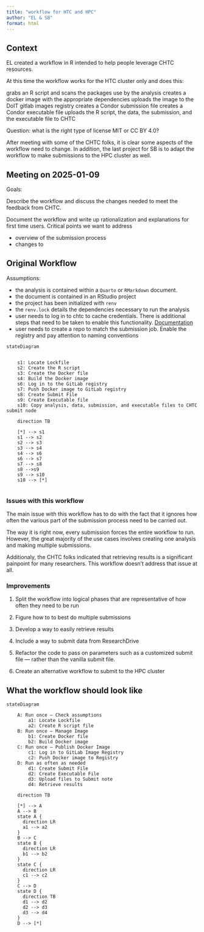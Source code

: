 ```yaml
---
title: "workflow for HTC and HPC"
author: "EL & SB"
format: html
---
```


## Context 

EL created a workflow in R intended to help people leverage CHTC resources. 

At this time the workflow works for the HTC cluster only and does this: 
 
grabs an R script and scans the packages use by the analysis
creates a docker image with the appropriate dependencies
uploads the image to the DoIT gitlab images registry
creates a Condor submission file
creates a Condor executable file
uploads the R script,  the data, the submission, and the executable file to CHTC
 
Question: what is the right type of license MIT or CC BY 4.0?

After meeting with some of the CHTC folks, it is clear some aspects of the workflow need to change. In addition, the last project for SB is to adapt the workflow to make submissions to the HPC cluster as well. 

## Meeting on 2025-01-09

Goals: 

Describe the workflow and discuss the changes needed to meet the feedback from CHTC.

Document the workflow and write up rationalization and explanations for first time users. Critical points we want to address 

- overview of the submission process 
- changes to 

## Original Workflow

Assumptions:
    
- the analysis is contained within a `Quarto` or `RMarkdown` document.
- the document is contained in an RStudio project
- the project has been initialized with `renv`
- the `renv.lock` details the dependencies necessary to run the analysis
- user needs to log in to chtc to cache credentials. There is additional steps that need to be taken to enable this functionality. [Documentation](https://chtc.cs.wisc.edu/uw-research-computing/configure-ssh) 
- user needs to create a repo to match the submission job. Enable the registry and pay attention to naming conventions 

```mermaid
stateDiagram

    
    s1: Locate Lockfile 
    s2: Create the R script
    s3: Create the Docker file 
    s4: Build the Docker image
    s6: Log in to the GitLab registry
    s7: Push Docker image to GitLab registry
    s8: Create Submit File
    s9: Create Executable file
    s10: Copy analysis, data, submission, and executable files to CHTC submit node
   
    direction TB
    
    [*] --> s1
    s1 --> s2
    s2 --> s3
    s3 --> s4
    s4 --> s6
    s6 --> s7
    s7 --> s8
    s8 -->s9
    s9 --> s10
    s10 --> [*]
    

```

### Issues with this workflow

The main issue with this workflow has to do with the fact that it ignores how often the various part of the submission process need to be carried out. 

The way it is right now, every submission forces the entire workflow to run. However, the great majority of the use cases involves creating one analysis and making multiple submissions. 

Additionaly, the CHTC folks indicated that retrieving results is a significant painpoint for many researchers. This workflow doesn't address that issue at all.

### Improvements

1. Split the workflow into logical phases that are representative of how often they need to be run

2. Figure how to to best do multiple  submissions

3. Develop a way to easily retrieve results

4. Include a way to submit data from ResearchDrive

6. Refactor the code to pass on parameters such as a customized submit file — rather than the vanilla submit file.

5. Create an alternative workflow to submit to the HPC cluster

## What the workflow should look like

```mermaid
stateDiagram

    A: Run once — Check assumptions
        a1: Locate Lockfile
        a2: Create R script file
    B: Run once — Manage Image
        b1: Create Docker file
        b2: Build Docker image 
    C: Run once — Publish Docker Image
        c1: Log in to GitLab Image Registry
        c2: Push Docker image to Registry 
    D: Run as often as needed
        d1: Create Submit File
        d2: Create Executable File 
        d3: Upload files to Submit note
        d4: Retrieve results 

    direction TB
    
    [*] --> A
    A --> B
    state A {
      direction LR
      a1 --> a2
    }
    B --> C
    state B {
      direction LR
      b1 --> b2
    }
    state C {
      direction LR
      c1 --> c2
    }
    C --> D
    state D {
      direction TB
      d1 --> d2
      d2 --> d3
      d3 --> d4
    }
    D --> [*]

```




